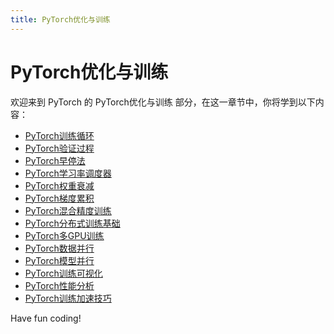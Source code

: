 ```yaml
---
title: PyTorch优化与训练
---
```


# PyTorch优化与训练

欢迎来到 PyTorch 的 PyTorch优化与训练 部分，在这一章节中，你将学到以下内容：

- [PyTorch训练循环](./0-pytorch-training-loop.mdx)
- [PyTorch验证过程](./1-pytorch-verification-process.mdx)
- [PyTorch早停法](./2-pytorch-early-stopping-method.mdx)
- [PyTorch学习率调度器](./3-pytorch-learning-rate-scheduler.mdx)
- [PyTorch权重衰减](./4-pytorch-weight-decay.mdx)
- [PyTorch梯度累积](./5-pytorch-gradient-accumulation.mdx)
- [PyTorch混合精度训练](./6-pytorch-mixed-precision-training.mdx)
- [PyTorch分布式训练基础](./7-pytorch-distributed-training-basics.mdx)
- [PyTorch多GPU训练](./8-pytorch-multi-gpu-training.mdx)
- [PyTorch数据并行](./9-pytorch-data-parallelism.mdx)
- [PyTorch模型并行](./10-pytorch-model-parallelism.mdx)
- [PyTorch训练可视化](./11-pytorch-training-visualization.mdx)
- [PyTorch性能分析](./12-pytorch-performance-analysis.mdx)
- [PyTorch训练加速技巧](./13-pytorch-training-acceleration-techniques.mdx)

Have fun coding!